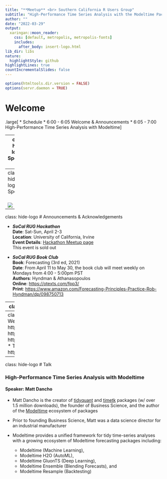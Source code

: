```yaml
---
title: "**Meetup** <br> Southern California R Users Group"
subtitle: "High-Performance Time Series Analysis with the Modeltime Packages"
author: ""
date: "2022-03-29"
output: 
  xaringan::moon_reader:
    css: [default, metropolis, metropolis-fonts]
    includes:
      after_body: insert-logo.html
lib_dir: libs
nature:
  highlightStyle: github
highlightLines: true
countIncrementalSlides: false
---
```


```r
options(htmltools.dir.version = FALSE)
options(servr.daemon = TRUE)
```

# Welcome

.large[
* Schedule
    * 6:00 - 6:05 Welcome & Announcements
    * 6:05 - 7:00 High-Performance Time Series Analysis with Modeltime
]

---
class: hide-logo
# Sponsors
<br>
<br>
  
![](images/UCI_Merage_Business_School.jpg)
---
class: hide-logo
# Sponsors
<br>
<br>

![](images/MDS-Homepage-Header-1536x512.jpg)



---
class: hide-logo
# Announcements & Acknowledgements

* _**SoCal RUG Hackathon**_ 
<br>**Date**: Sat-Sun, April 2-3
<br>**Location**: University of California, Irvine
<br>**Event Details**: [Hackathon Meetup page](https://www.meetup.com/SOCAL-RUG/events/284479173/)
<br>This event is sold out

* _**SoCal RUG Book Club**_
<br>**Book**: Forecasting (3rd ed, 2021)
<br>**Date**: From April 11 to May 30, the book club will meet weekly on Mondays from 4:00 - 5:00pm PST
<br>**Authors**: Hyndman & Athanasopoulos
<br>**Online**: [https://otexts.com/fpp3/](https://otexts.com/fpp3/)
<br>**Print**: [https://www.amazon.com/Forecasting-Principles-Practice-Rob-Hyndman/dp/098750713](https://www.amazon.com/Forecasting-Principles-Practice-Rob-Hyndman/dp/098750713)

---
class: hide-logo
# Announcements & Acknowledgements

* _**Short Workshop: Data Visualization with R**_
<br>**Event**: SCASA's 41st Annual (_VIRTUAL_) Applied Statistics Workshop
<br>**Date**: Saturday, April 23, 9:00am-4:00pm
<br>**Location**: via Zoom ([https://apu.zoom.us/j/84503314039](https://apu.zoom.us/j/84503314039))
<br>**Cost**: Free, and registration is not needed
<br>**Details**: The _Southern California Chapter of the American Statistical Association_ [_(SCASA)_](https://community.amstat.org/scasa/home) is hosting a free workshop led by Dr. Robert Kabacoff, Professor of the Practice in Quantitative Analysis at Wesleyan University, Connecticut. Dr. Kabacoff is the author of _R in Action: Data
Analysis and Graphics with R (3rd ed.)_, and maintains a popular website called Quick-R ([www.statmethods.net](www.statmethods.net)). His upcoming book _Modern Data Visualization with R_ will be published this summer (CRC Press).

* _**Presentation: Intro to the Healthyverse**_ 
<br>**Date**: Wednesday, April 27, 5:30pm PST
<br>**Location**: Virtual via Zoom
<br>**Event Details**: [Steven Paul Sanderson II](https://www.linkedin.com/in/spsanderson/) will introduce the [healthyverse](https://www.spsanderson.com/healthyverse/) collection of packages that allows for tidy-friendly analysis and presentation of typical hospital data.
<br>RSVP: [https://www.meetup.com/SOCAL-RUG/events/284815529/](https://www.meetup.com/SOCAL-RUG/events/284815529/)

---
class: hide-logo
# Connect with us
**SoCal RUG**
.large[
* Website: https://socalr.org
* GitHub: https://github.com/socalrug
* Slack: https://socalrug.slack.com
* YouTube: https://www.youtube.com/c/SouthernCaliforniaRUsersGroup
* Twitter @socalrug
* Linkedin: https://www.linkedin.com/company/socalrug/
]

---
class: hide-logo
# Talk

### High-Performance Time Series Analysis with Modeltime
#### Speaker: **Matt Dancho**
* Matt Dancho is the creator of [tidyquant](https://business-science.github.io/tidyquant/) and [timetk](https://business-science.github.io/timetk/) packages (w/ over 1.5 million downloads), the founder of Business Science, and the author of the [Modeltime](https://business-science.github.io/modeltime/) ecosystem of packages

* Prior to founding Business Science, Matt was a data science director for an industrial manufacturer

* Modeltime provides a unified framework for tidy time-series analyses with a growing ecosystem of Modeltime forecasting packages including:
  * Modeltime (Machine Learning),
  * Modeltime H2O (AutoML),
  * Modeltime GluonTS (Deep Learning),
  * Modeltime Ensemble (Blending Forecasts), and
  * Modeltime Resample (Backtesting)